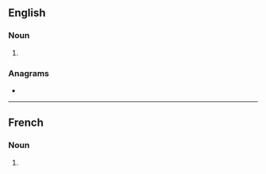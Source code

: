 ==English==

===Noun===
{{head|en|noun plural form}}

# {{plural of|accoutrement|lang=en}}

===Anagrams===
* {{anagrams|en|a=acceemnorsttu|accouterments}}

----

==French==

===Noun===
{{head|fr|noun plural form|g=m}}

# {{plural of|accoutrement|lang=fr}}
